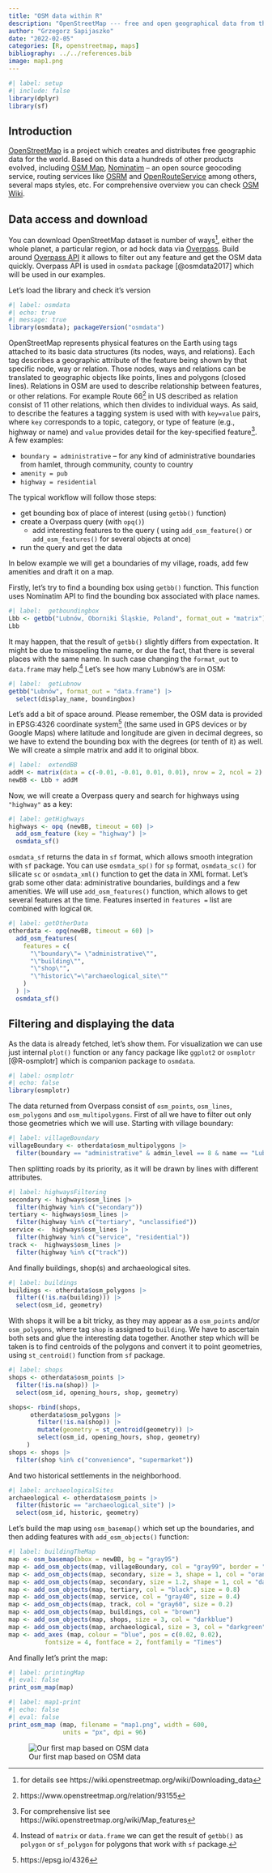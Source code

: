 ```yaml
---
title: "OSM data within R"
description: "OpenStreetMap --- free and open geographical data from the whole world on hand. How to access it, how to work with it, and finally --- how to display it."
author: "Grzegorz Sapijaszko"
date: "2022-02-05"
categories: [R, openstreetmap, maps]
bibliography: ../../references.bib
image: map1.png
---
```


```r
#| label: setup
#| include: false
library(dplyr)
library(sf)
```

## Introduction

[OpenStreetMap](https://www.openstreetmap.org) is a project which creates and distributes free geographic data for the world. Based on this data a hundreds of other products evolved, including [OSM Map](https://www.openstreetmap.org), [Nominatim](https://nominatim.org/) -- an open source geocoding service, routing services like [OSRM](http://project-osrm.org/) and [OpenRouteService](https://maps.openrouteservice.org/) among others, several maps styles, etc. For comprehensive overview you can check [OSM Wiki](https://wiki.openstreetmap.org/wiki/Use_OpenStreetMap).

## Data access and download

You can download OpenStreetMap dataset is number of ways[^1], either the whole planet, a particular region, or ad hock data via [Overpass](https://overpass-turbo.eu/). Build around [Overpass API](https://wiki.openstreetmap.org/wiki/Overpass_API) it allows to filter out any feature and get the OSM data quickly. Overpass API is used in `osmdata` package [@osmdata2017] which will be used in our examples.

[^1]: for details see https://wiki.openstreetmap.org/wiki/Downloading_data

Let's load the library and check it's version

```r
#| label: osmdata
#| echo: true
#| message: true
library(osmdata); packageVersion("osmdata")
```

OpenStreetMap represents physical features on the Earth using tags attached to its basic data structures (its nodes, ways, and relations). Each tag describes a geographic attribute of the feature being shown by that specific node, way or relation. Those nodes, ways and relations can be translated to geographic objects like points, lines and polygons (closed lines). Relations in OSM are used to describe relationship between features, or other relations. For example Route 66[^2] in US described as relation consist of 11 other relations, which then divides to individual ways. As said, to describe the features a tagging system is used with with `key=value` pairs, where `key` corresponds to a topic, category, or type of feature (e.g., highway or name) and `value` provides detail for the key-specified feature[^3]. A few examples:

[^2]: https://www.openstreetmap.org/relation/93155

[^3]: For comprehensive list see https://wiki.openstreetmap.org/wiki/Map_features

-   `boundary = administrative` -- for any kind of administrative boundaries from hamlet, through community, county to country
-   `amenity = pub`
-   `highway = residential`

The typical workflow will follow those steps:

-   get bounding box of place of interest (using `getbb()` function)
-   create a Overpass query (with `opq()`)
    -   add interesting features to the query ( using `add_osm_feature()` or `add_osm_features()` for several objects at once)
-   run the query and get the data

In below example we will get a boundaries of my village, roads, add few amenities and draft it on a map.

Firstly, let's try to find a bounding box using `getbb()` function. This function uses Nominatim API to find the bounding box associated with place names.

```r
#| label:  getboundingbox
Lbb <- getbb("Lubnów, Oborniki Śląskie, Poland", format_out = "matrix")
Lbb
```

It may happen, that the result of `getbb()` slightly differs from expectation. It might be due to misspeling the name, or due the fact, that there is several places with the same name. In such case changing the `format_out` to `data.frame` may help.[^4] Let's see how many Lubnów's are in OSM:

[^4]: Instead of `matrix` or `data.frame` we can get the result of `getbb()` as `polygon` or `sf_polygon` for polygons that work with `sf` package.

```r
#| label:  getLubnow
getbb("Lubnów", format_out = "data.frame") |>
  select(display_name, boundingbox)
```

Let's add a bit of space around. Please remember, the OSM data is provided in EPSG:4326 coordinate system[^5] (the same used in GPS devices or by Google Maps) where latitude and longitude are given in decimal degrees, so we have to extend the bounding box with the degrees (or tenth of it) as well. We will create a simple matrix and add it to original bbox.

[^5]: https://epsg.io/4326

```r
#| label:  extendBB
addM <- matrix(data = c(-0.01, -0.01, 0.01, 0.01), nrow = 2, ncol = 2)
newBB <- Lbb + addM
```

Now, we will create a Overpass query and search for highways using `"highway"` as a key:

```r
#| label: getHighways
highways <- opq (newBB, timeout = 60) |> 
  add_osm_feature (key = "highway") |>
  osmdata_sf()
```

`osmdata_sf` returns the data in `sf` format, which allows smooth integration with `sf` package. You can use `osmdata_sp()` for `sp` format, `osmdata_sc()` for silicate `sc` or `osmdata_xml()` function to get the data in XML format. Let's grab some other data: administrative boundaries, buildings and a few amenities. We will use `add_osm_features()` function, which allows to get several features at the time. Features inserted in `features =` list are combined with logical `OR`.

```r
#| label: getOtherData
otherdata <- opq(newBB, timeout = 60) |>
  add_osm_features(
    features = c(
      "\"boundary\"= \"administrative\"",
      "\"building\"",
      "\"shop\"",
      "\"historic\"=\"archaeological_site\""
    )
  ) |>
  osmdata_sf()
```

## Filtering and displaying the data

As the data is already fetched, let's show them. For visualization we can use just internal `plot()` function or any fancy package like `ggplot2` or `osmplotr` [@R-osmplotr] which is companion package to `osmdata`.

```r
#| label: osmplotr
#| echo: false
library(osmplotr)
```

The data returned from Overpass consist of `osm_points`, `osm_lines`, `osm_polygons` and `osm_multipolygons`. First of all we have to filter out only those geometries which we will use. Starting with village boundary:

```r
#| label: villageBoundary
villageBoundary <- otherdata$osm_multipolygons |>
  filter(boundary == "administrative" & admin_level == 8 & name == "Lubnów")
```

Then splitting roads by its priority, as it will be drawn by lines with different attributes.

```r
#| label: highwaysFiltering
secondary <- highways$osm_lines |>
  filter(highway %in% c("secondary"))
tertiary <- highways$osm_lines |>
  filter(highway %in% c("tertiary", "unclassified"))
service <-  highways$osm_lines |>
  filter(highway %in% c("service", "residential"))
track <-  highways$osm_lines |>
  filter(highway %in% c("track"))
```

And finally buildings, shop(s) and archaeological sites.

```r
#| label: buildings
buildings <- otherdata$osm_polygons |>
  filter((!is.na(building))) |>
  select(osm_id, geometry)
```

With shops it will be a bit tricky, as they may appear as a `osm_points` and/or `osm_polygons`, where tag `shop` is assigned to `building`. We have to ascertain both sets and glue the interesting data together. Another step which will be taken is to find centroids of the polygons and convert it to point geometries, using `st_centroid()` function from `sf` package.

```r
#| label: shops
shops <- otherdata$osm_points |>
  filter(!is.na(shop)) |>
  select(osm_id, opening_hours, shop, geometry)

shops<- rbind(shops,
      otherdata$osm_polygons |>
        filter(!is.na(shop)) |>
        mutate(geometry = st_centroid(geometry)) |>
        select(osm_id, opening_hours, shop, geometry)
     )
shops <- shops |>
  filter(shop %in% c("convenience", "supermarket"))
```

And two historical settlements in the neighborhood.

```r
#| label: archaeologicalSites
archaeological <- otherdata$osm_points |>
  filter(historic == "archaeological_site") |>
  select(osm_id, historic, geometry)
```

Let's build the map using `osm_basemap()` which set up the boundaries, and then adding features with `add_osm_objects()` function:

```r
#| label: buildingTheMap
map <- osm_basemap(bbox = newBB, bg = "gray95")
map <- add_osm_objects(map, villageBoundary, col = "gray99", border = "red", size = 1.2)
map <- add_osm_objects(map, secondary, size = 3, shape = 1, col = "orange")
map <- add_osm_objects(map, secondary, size = 1.2, shape = 1, col = "darkred")
map <- add_osm_objects(map, tertiary, col = "black", size = 0.8)
map <- add_osm_objects(map, service, col = "gray40", size = 0.4)
map <- add_osm_objects(map, track, col = "gray60", size = 0.2)
map <- add_osm_objects(map, buildings, col = "brown")
map <- add_osm_objects(map, shops, size = 3, col = "darkblue")
map <- add_osm_objects(map, archaeological, size = 3, col = "darkgreen")
map <- add_axes (map, colour = "blue", pos = c(0.02, 0.02),
          fontsize = 4, fontface = 2, fontfamily = "Times")
```

And finally let's print the map:

```r
#| label: printingMap
#| eval: false
print_osm_map(map)
```

```r
#| label: map1-print
#| echo: false
#| eval: false
print_osm_map (map, filename = "map1.png", width = 600,
               units = "px", dpi = 96)
```

![Our first map based on OSM data](map1.png)
